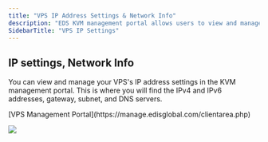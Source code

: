 ```yaml
---
title: "VPS IP Address Settings & Network Info"
description: "EDS KVM management portal allows users to view and manage their VPS's IP address settings, including IPv4 and IPv6 addresses, gateway, subnet, and DNS servers."
SidebarTitle: "VPS IP Settings"
---
```


## IP settings, Network Info

You can view and manage your VPS's IP address settings in the KVM management portal. This is where you will find the IPv4 and IPv6 addresses, gateway, subnet, and DNS servers.

<Steps>
  <Step title="Log in to your">
    [VPS Management Portal](https://manage.edisglobal.com/clientarea.php)
  </Step>
  <Step title="Locate your VPS in the Services tab">
    
  </Step>
  <Step title='Click "Network info"'>
    
  </Step>
</Steps>

![](/assets/vps-network-info.webp)